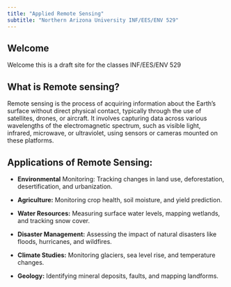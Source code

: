```yaml
---
title: "Applied Remote Sensing"
subtitle: "Northern Arizona University INF/EES/ENV 529"
---
```


## Welcome {#welcome}

Welcome this is a draft site for the classes INF/EES/ENV 529

## What is Remote sensing? 

Remote sensing is the process of acquiring information about the Earth's surface without direct physical contact, typically through the use of satellites, drones, or aircraft. It involves capturing data across various wavelengths of the electromagnetic spectrum, such as visible light, infrared, microwave, or ultraviolet, using sensors or cameras mounted on these platforms.

## Applications of Remote Sensing:

* **Environmental** Monitoring: Tracking changes in land use, deforestation, desertification, and urbanization.

* **Agriculture:** Monitoring crop health, soil moisture, and yield prediction.

* **Water Resources:** Measuring surface water levels, mapping wetlands, and tracking snow cover.

* **Disaster Management:** Assessing the impact of natural disasters like floods, hurricanes, and wildfires.

* **Climate Studies:** Monitoring glaciers, sea level rise, and temperature changes.

* **Geology:** Identifying mineral deposits, faults, and mapping landforms.


